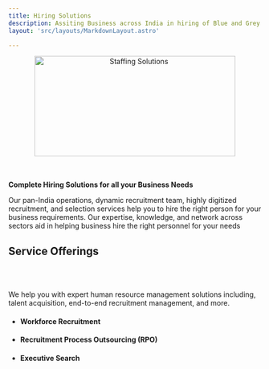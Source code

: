 ```yaml
---
title: Hiring Solutions
description: Assiting Business across India in hiring of Blue and Grey Collared Workforce
layout: 'src/layouts/MarkdownLayout.astro'

---
```


 

<center><Image src="/Staffing.png" width='400' height='200' alt="Staffing Solutions"/></center>

<br></br>
**Complete Hiring Solutions for all your Business Needs**



Our pan-India operations, dynamic recruitment team, highly digitized recruitment, and selection services help you to hire the right person for your business requirements. Our expertise, knowledge, and network across sectors aid in helping business hire the right personnel for your needs



## Service Offerings 

<br></br>

We help you with expert human resource management solutions including, talent acquisition, end-to-end recruitment management, and more.

* #### Workforce Recruitment
* #### Recruitment Process Outsourcing (RPO)
* #### Executive Search

